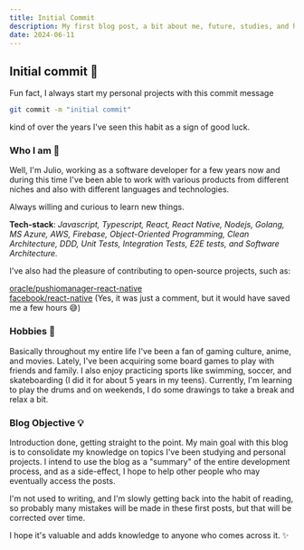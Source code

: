 ```yaml
---
title: Initial Commit
description: My first blog post, a bit about me, future, studies, and hobbies.
date: 2024-06-11
---
```


## Initial commit 📝

Fun fact, I always start my personal projects with this commit message

```bash
git commit -m "initial commit"
```

kind of over the years I've seen this habit as a sign of good luck.

### Who I am 👷

Well, I'm Julio, working as a software developer for a few years now and during this time I've been able to work with various products from different niches and also with different languages and technologies.

Always willing and curious to learn new things.

**Tech-stack**: *Javascript, Typescript, React, React Native, Nodejs, Golang, MS Azure, AWS, Firebase, Object-Oriented Programming, Clean Architecture, DDD, Unit Tests, Integration Tests, E2E tests, and Software Architecture.*

I've also had the pleasure of contributing to open-source projects, such as:

[oracle/pushiomanager-react-native](https://github.com/oracle/pushiomanager-react-native/pull/56) <br />
[facebook/react-native](https://github.com/facebook/react-native/pull/39265) (Yes, it was just a comment, but it would have saved me a few hours 😅)

### Hobbies 🎨

Basically throughout my entire life I've been a fan of gaming culture, anime, and movies. Lately, I've been acquiring some board games to play with friends and family. I also enjoy practicing sports like swimming, soccer, and skateboarding (I did it for about 5 years in my teens). Currently, I'm learning to play the drums and on weekends, I do some drawings to take a break and relax a bit.

### Blog Objective 💡

Introduction done, getting straight to the point. My main goal with this blog is to consolidate my knowledge on topics I've been studying and personal projects. I intend to use the blog as a "summary" of the entire development process, and as a side-effect, I hope to help other people who may eventually access the posts.

I'm not used to writing, and I'm slowly getting back into the habit of reading, so probably many mistakes will be made in these first posts, but that will be corrected over time.

I hope it's valuable and adds knowledge to anyone who comes across it. ✨